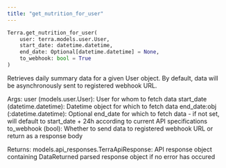 ```yaml
---
title: "get_nutrition_for_user"
---
```

```python
Terra.get_nutrition_for_user(
	user: terra.models.user.User,
	start_date: datetime.datetime,
	end_date: Optional[datetime.datetime] = None,
	to_webhook: bool = True
)

```

Retrieves daily summary data for a given User object. By default, data will be asynchronously sent to registered webhook URL.

Args: user (models.user.User): User for whom to fetch data start\_date (datetime.datetime): Datetime object for which to fetch data end\_date:obj (:datetime.datetime): Optional end\_date for which to fetch data - if not set, will default to start\_date + 24h according to current API specifications to\_webhook (bool): Whether to send data to registered webhook URL or return as a response body

Returns: models.api\_responses.TerraApiResponse: API response object containing DataReturned parsed response object if no error has occured



